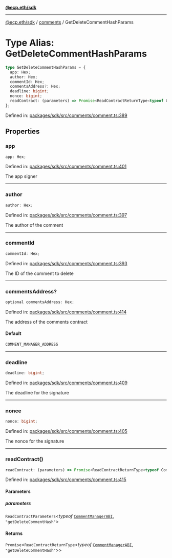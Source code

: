 [**@ecp.eth/sdk**](../../index.mdx)

***

[@ecp.eth/sdk](/sdk-reference/index.mdx) / [comments](/sdk-reference/comments/index.mdx) / GetDeleteCommentHashParams

# Type Alias: GetDeleteCommentHashParams

```ts
type GetDeleteCommentHashParams = {
  app: Hex;
  author: Hex;
  commentId: Hex;
  commentsAddress?: Hex;
  deadline: bigint;
  nonce: bigint;
  readContract: (parameters) => Promise<ReadContractReturnType<typeof CommentManagerABI, "getDeleteCommentHash">>;
};
```

Defined in: [packages/sdk/src/comments/comment.ts:389](https://github.com/ecp-eth/comments-monorepo/blob/main/packages/sdk/src/comments/comment.ts#L389)

## Properties

### app

```ts
app: Hex;
```

Defined in: [packages/sdk/src/comments/comment.ts:401](https://github.com/ecp-eth/comments-monorepo/blob/main/packages/sdk/src/comments/comment.ts#L401)

The app signer

***

### author

```ts
author: Hex;
```

Defined in: [packages/sdk/src/comments/comment.ts:397](https://github.com/ecp-eth/comments-monorepo/blob/main/packages/sdk/src/comments/comment.ts#L397)

The author of the comment

***

### commentId

```ts
commentId: Hex;
```

Defined in: [packages/sdk/src/comments/comment.ts:393](https://github.com/ecp-eth/comments-monorepo/blob/main/packages/sdk/src/comments/comment.ts#L393)

The ID of the comment to delete

***

### commentsAddress?

```ts
optional commentsAddress: Hex;
```

Defined in: [packages/sdk/src/comments/comment.ts:414](https://github.com/ecp-eth/comments-monorepo/blob/main/packages/sdk/src/comments/comment.ts#L414)

The address of the comments contract

#### Default

```ts
COMMENT_MANAGER_ADDRESS
```

***

### deadline

```ts
deadline: bigint;
```

Defined in: [packages/sdk/src/comments/comment.ts:409](https://github.com/ecp-eth/comments-monorepo/blob/main/packages/sdk/src/comments/comment.ts#L409)

The deadline for the signature

***

### nonce

```ts
nonce: bigint;
```

Defined in: [packages/sdk/src/comments/comment.ts:405](https://github.com/ecp-eth/comments-monorepo/blob/main/packages/sdk/src/comments/comment.ts#L405)

The nonce for the signature

***

### readContract()

```ts
readContract: (parameters) => Promise<ReadContractReturnType<typeof CommentManagerABI, "getDeleteCommentHash">>;
```

Defined in: [packages/sdk/src/comments/comment.ts:415](https://github.com/ecp-eth/comments-monorepo/blob/main/packages/sdk/src/comments/comment.ts#L415)

#### Parameters

##### parameters

`ReadContractParameters`\<*typeof* [`CommentManagerABI`](/sdk-reference/defaultExports/variables/CommentManagerABI.mdx), `"getDeleteCommentHash"`\>

#### Returns

`Promise`\<`ReadContractReturnType`\<*typeof* [`CommentManagerABI`](/sdk-reference/defaultExports/variables/CommentManagerABI.mdx), `"getDeleteCommentHash"`\>\>
